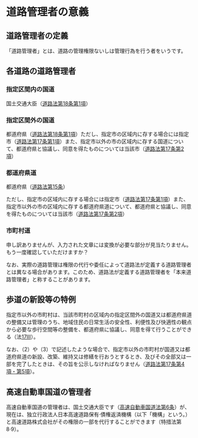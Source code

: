 

# 道路管理者の意義



## 道路管理者の定義



「道路管理者」とは、道路の管理権限ないしは管理行為を行う者をいうです。


## 各道路の道路管理者



### 指定区間内の国道



国土交通大臣（[道路法第18条第1項](https://elaws.e-gov.go.jp/document?lawid=327AC1000000180#Mp-At_18)）


### 指定区間外の国道



都道府県（[道路法第18条第1項](https://elaws.e-gov.go.jp/document?lawid=327AC1000000180#Mp-At_18)）ただし、指定市の区域内に存する場合には指定市（[道路法第17条第1項](https://elaws.e-gov.go.jp/document?lawid=327AC1000000180#Mp-At_17)）また、指定市以外の市の区域内に存する国道について、都道府県と協議し、同意を得たものについては当該市（[道路法第17条第2項](https://elaws.e-gov.go.jp/document?lawid=327AC1000000180#Mp-At_17)）


### 都道府県道



都道府県（[道路法第15条](https://elaws.e-gov.go.jp/document?lawid=327AC1000000180#Mp-At_17)）


ただし、指定市の区域内に存する場合には指定市（[道路法第17条第1項](https://elaws.e-gov.go.jp/document?lawid=327AC1000000180#Mp-At_17)）また、指定市以外の市の区域内に存する都道府県道について、都道府県と協議し、同意を得たものについては当該市（[道路法第17条第2項](https://elaws.e-gov.go.jp/document?lawid=327AC1000000180#Mp-At_17)）


### 市町村道



申し訳ありませんが、入力された文章には変換が必要な部分が見当たりません。もう一度確認していただけますか？


なお、実際の道路管理は権限の代行や委任によって道路法が定義する道路管理者とは異なる場合があります。このため、道路法が定義する道路管理者を「本来道路管理者」と称することがあります。


## 歩道の新設等の特例



指定市以外の市町村は、当該市町村の区域内の指定区間外の国道又は都道府県道の整備又は管理のうち、地域住民の日常生活の安全性、利便性及び快適性の観点から必要な歩行空間等の整備を、都道府県に協議し、同意を得て行うことができる（法[17Ⅲ](https://elaws.e-gov.go.jp/document?lawid=327AC0000000173#Mp-At_17)）。


なお、（2）や（3）で記述したような場合で、指定市以外の市町村が国道又は都道府県道の新設、改築、維持又は修繕を行おうとするとき、及びその全部又は一部を完了したときは、その旨を公示しなければなりません（[道路法第17条第4項・第5項](https://elaws.e-gov.go.jp/document?lawid=327AC1000000180#Mp-At_17)）。


## 高速自動車国道の管理者



高速自動車国道の管理者は、国土交通大臣です（[高速自動車国道法第6条](https://elaws.e-gov.go.jp/document?lawid=332AC0000000079#Mp-At_6)）が、現在は、独立行政法人日本高速道路保有·債権返済機構（以下「機構」という。）と高速道路株式会社がその権限の一部を代行することができます（特措法第8·9）。